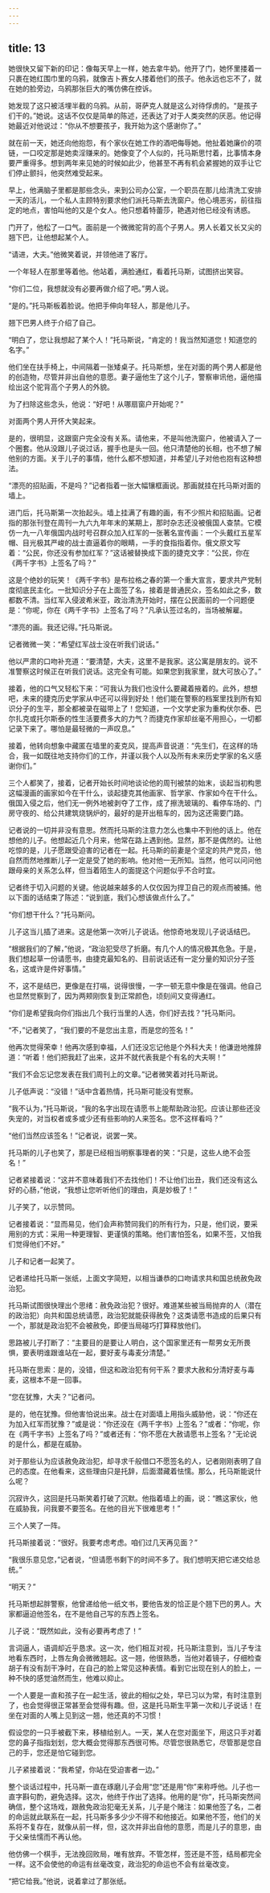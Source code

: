 ```yaml
---
---
---
```

title: 13
---




她很快又留下新的印记：像每天早上一样，她去拿牛奶。他开了门，她怀里搂着一只裹在她红围巾里的乌鸦，就像吉卜赛女人搂着他们的孩子。他永远也忘不了，就在她的脸旁边，乌鸦那张巨大的嘴仿佛在控诉。

她发现了这只被活埋半截的乌鸦。从前，哥萨克人就是这么对待俘虏的。“是孩子们干的。”她说。这话不仅仅是简单的陈述，还表达了对于人类突然的厌恶。他记得她最近对他说过：“你从不想要孩子，我开始为这个感谢你了。”

就在前一天，她还向他抱怨，有个家伙在她工作的酒吧侮辱她。他扯着她廉价的项链，一口咬定那是她卖淫赚来的。她像变了个人似的，托马斯思忖着，比事情本身要严重得多。想到两年来见她的时候如此少，他甚至不再有机会紧握她的双手让它们停止颤抖，他突然难受起来。

早上，他满脑子里都是那些念头，来到公司办公室，一个职员在那儿给清洗工安排一天的活儿，一个私人主顾特别要求他们派托马斯去洗窗户。他心境恶劣，前往指定的地点，害怕叫他的又是个女人。他只想着特蕾莎，艳遇对他已经没有诱惑。

门开了，他松了一口气。面前是一个微微驼背的高个子男人。男人长着又长又尖的翘下巴，让他想起某个人。

“请进，大夫。”他微笑着说，并领他进了客厅。

一个年轻人在那里等着他。他站着，满脸通红，看着托马斯，试图挤出笑容。

“你们二位，我想就没有必要再做介绍了吧。”男人说。

“是的。”托马斯板着脸说。他把手伸向年轻人，那是他儿子。

翘下巴男人终于介绍了自己。

“明白了，您让我想起了某个人！”托马斯说，“肯定的！我当然知道您！知道您的名字。”

他们坐在扶手椅上，中间隔着一张矮桌子。托马斯想，坐在对面的两个男人都是他的创造物，尽管并非出自他的意愿。妻子逼他生了这个儿子，警察审讯他，逼他描绘出这个驼背高个子男人的外貌。

为了扫除这些念头，他说：“好吧！从哪扇窗户开始呢？”

对面两个男人开怀大笑起来。

是的，很明显，这跟窗户完全没有关系。请他来，不是叫他洗窗户，他被请入了一个圈套。他从没跟儿子说过话，握手也是头一回。他只清楚他的长相，也不想了解他别的方面。关于儿子的事情，他什么都不想知道，并希望儿子对他也抱有这种想法。

“漂亮的招贴画，不是吗？”记者指着一张大幅镶框画说。那画就挂在托马斯对面的墙上。

进门后，托马斯第一次抬起头。墙上挂满了有趣的画，有不少照片和招贴画。记者指的那张刊登在周刊一九六九年年末的某期上，那时杂志还没被俄国人查禁。它模仿一九一八年俄国内战时号召群众加入红军的一张著名宣传画：一个头戴红五星军帽、目光极其严峻的战士直逼着你的眼睛，一手的食指指着你。俄文原文写着：“公民，你还没有参加红军？”这话被替换成下面的捷克文字：“公民，你在《两千字书》上签名了吗？”

这是个绝妙的玩笑！《两千字书》是布拉格之春的第一个重大宣言，要求共产党制度彻底民主化。一批知识分子在上面签了名，接着是普通民众，签名如此之多，数都数不清。当红军入侵波希米亚，政治清洗开始时，摆在公民面前的一个问题便是：“你呢，你在《两千字书》上签名了吗？”凡承认签过名的，当场被解雇。

“漂亮的画。我还记得。”托马斯说。

记者微微一笑：“希望红军战士没在听我们说话。”

他以严肃的口吻补充道：“要清楚，大夫，这里不是我家。这公寓是朋友的。说不准警察这时候正在听我们说话。这完全有可能。如果您到我家里，就大可放心了。”

接着，他的口气又轻松下来：“可我认为我们也没什么要藏着掖着的。此外，想想吧，未来的捷克历史学家从中还可以得到好处！他们能在警察的档案里找到所有知识分子的生平，那全都被录在磁带上了！您知道，一个文学史家为重构伏尔泰、巴尔扎克或托尔斯泰的性生活要费多大的力气？而捷克作家却丝毫不用担心，一切都记录下来了。哪怕是最轻微的一声叹息。”

接着，他转向想象中藏匿在墙里的麦克风，提高声音说道：“先生们，在这样的场合，我一如既往地支持你们的工作，并谨以我个人以及所有未来历史学家的名义感谢你们。”

三个人都笑了，接着，记者开始长时间地谈论他的周刊被禁的始末，谈起当初构思这幅漫画的画家如今在干什么，谈起捷克其他画家、哲学家、作家如今在干什么。俄国入侵之后，他们无一例外地被剥夺了工作，成了擦洗玻璃的、看停车场的、门房守夜的、给公共建筑烧锅炉的，最好的是开出租车的，因为这还需要门路。

记者说的一切并非没有意思。然而托马斯的注意力怎么也集中不到他的话上。他在想他的儿子。他想起近几个月来，他常在路上遇到他。显然，那不是偶然的。让他吃惊的是，儿子愿跟受迫害的记者在一起。托马斯的前妻是个坚定的共产党员，他自然而然地推断儿子一定是受了她的影响。他对他一无所知。当然，他可以问问他跟母亲的关系怎么样，但当着陌生人的面提这个问题似乎不合时宜。

记者终于切入问题的关键。他说越来越多的人仅仅因为捍卫自己的观点而被捕。他以下面的话结束了陈述：“说到底，我们心想该做点什么了。”

“你们想干什么？”托马斯问。

儿子这当儿插了进来。这是他第一次听儿子说话。他惊奇地发现儿子说话结巴。

“根据我们的了解，”他说，“政治犯受尽了折磨。有几个人的情况极其危急。于是，我们想起草一份请愿书，由捷克最知名的、目前说话还有一定分量的知识分子签名，这或许是件好事情。”

不，这不是结巴，更像是在打嗝，说得很慢，一字一顿无意中像是在强调。他自己也显然觉察到了，因为两颊刚恢复到正常颜色，顷刻间又变得通红。

“你们是希望我向你们指出几个我行当里的人选，你们好去找？”托马斯问。

“不，”记者笑了，“我们要的不是您出主意，而是您的签名！”

他再次觉得荣幸！他再次感到幸福，人们还没忘记他是个外科大夫！他谦逊地推辞道：“听着！他们把我赶了出来，这并不就代表我是个有名的大夫啊！”

“我们不会忘记您发表在我们周刊上的文章。”记者微笑着对托马斯说。

儿子低声说：“没错！”话中含着热情，托马斯可能没有觉察。

“我不认为，”托马斯说，“我的名字出现在请愿书上能帮助政治犯。应该让那些还没失宠的，对当权者或多或少还有些影响的人来签名。您不这样看吗？”

“他们当然应该签名！”记者说，说罢一笑。

托马斯的儿子也笑了，那是已经相当明察事理者的笑：“只是，这些人绝不会签名！”

记者紧接着说：“这并不意味着我们不去找他们！不让他们出丑，我们还没有这么好的心肠，”他说，“我想让您听听他们的理由，真是妙极了！”

儿子笑了，以示赞同。

记者接着说：“显而易见，他们会声称赞同我们的所有行为，只是，他们说，要采用别的方式：采用一种更理智、更谨慎的策略。他们害怕签名，如果不签，又怕我们觉得他们不好。”

儿子和记者一起笑了。

记者递给托马斯一张纸，上面文字简短，以相当谦恭的口吻请求共和国总统赦免政治犯。

托马斯试图很快理出个思绪：赦免政治犯？很好。难道某些被当局抛弃的人（潜在的政治犯）向共和国总统请愿，政治犯就能获得赦免？这类请愿书造成的后果只有一个，那就是政治犯不会被赦免，即便当局碰巧打算释放他们。

思路被儿子打断了：“主要目的是要让人明白，这个国家里还有一帮男女无所畏惧，要表明谁跟谁站在一起，要好麦与毒麦分清楚。”

托马斯在思索：是的，没错，但这和政治犯有何干系？要求大赦和分清好麦与毒麦，这根本不是一回事。

“您在犹豫，大夫？”记者问。

是的，他在犹豫。但他害怕说出来。战士在对面墙上用指头威胁他，说：“你还在为加入红军而犹豫？”或是说：“你还没在《两千字书》上签名？”或者：“你呢，你在《两千字书》上签名了吗？”或者还有：“你不愿在大赦请愿书上签名？”无论说的是什么，都是在威胁。

对于那些认为应该赦免政治犯，却寻求千般借口不愿签名的人，记者刚刚表明了自己的态度。在他看来，这些理由只是托辞，后面潜藏着怯懦。那么，托马斯能说什么呢？

沉寂许久，这回是托马斯笑着打破了沉默。他指着墙上的画，说：“瞧这家伙，他在威胁我，问我要不要签名。在他的目光下很难思考！”

三个人笑了一阵。

托马斯接着说：“很好。我要考虑考虑。咱们过几天再见面？”

“我很乐意见您，”记者说，“但请愿书剩下的时间不多了。我们想明天把它递交给总统。”

“明天？”

托马斯想起胖警察，他曾递给他一纸文书，要他告发的恰正是个翘下巴的男人。大家都逼迫他签名，在不是他自己写的东西上签名。

儿子说：“既然如此，没有必要再考虑了！”

言词逼人，语调却近乎恳求。这一次，他们相互对视，托马斯注意到，当儿子专注地看东西时，上唇左角会微微翘起。这一翘，他很熟悉，当他对着镜子，仔细检查胡子有没有刮干净时，在自己的脸上常见这种表情。看到它出现在别人的脸上，一种不快的感觉油然而生，他难以抑止。

一个人要是一直和孩子在一起生活，彼此的相似之处，早已习以为常，有时注意到了，也会觉得很正常甚至会觉得有趣。但，这是托马斯生平第一次和儿子说话！在坐在对面的人嘴上见到这一翘，他还真的不习惯！

假设您的一只手被截下来，移植给别人。一天，某人在您对面坐下，用这只手对着您的鼻子指指划划，您大概会觉得那东西很可怖。尽管您很熟悉它，尽管那是您自己的手，您还是怕它碰到您。

儿子紧接着说：“我希望，你站在受迫害者一边。”

整个谈话过程中，托马斯一直在琢磨儿子会用“您”还是用“你”来称呼他。儿子也一直字斟句酌，避免选择。这次，他终于作出了选择。他用的是“你”，托马斯突然间确信，整个这场戏，跟赦免政治犯毫无关系，儿子是个赌注：如果他签了名，二者的命运就此联系在一起，托马斯多多少少不得不和他接近。如果他不签，他们的关系将不复存在，就像从前一样，但，这次并非出自他的意愿，而是儿子的意思，由于父亲怯懦而不再认他。

他仿佛一个棋手，无法挽回败局，唯有放弃。不管怎样，签还是不签，结局都完全一样。这不会使他的命运有丝毫改变，政治犯的命运也不会有丝毫改变。

“把它给我。”他说，说着拿过了那张纸。